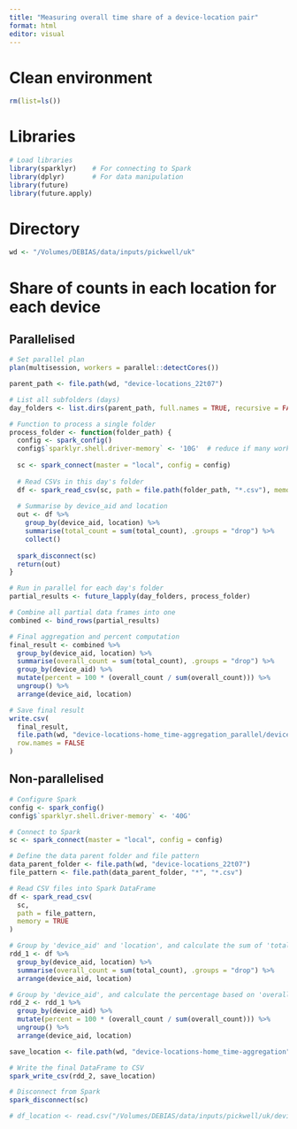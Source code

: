 ```yaml
---
title: "Measuring overall time share of a device-location pair"
format: html
editor: visual
---
```


# Clean environment

```r
rm(list=ls())
```

# Libraries

```r
# Load libraries
library(sparklyr)    # For connecting to Spark
library(dplyr)       # For data manipulation
library(future)
library(future.apply)
```

# Directory

```r
wd <- "/Volumes/DEBIAS/data/inputs/pickwell/uk"
```

# Share of counts in each location for each device

## Parallelised

```r
# Set parallel plan
plan(multisession, workers = parallel::detectCores())

parent_path <- file.path(wd, "device-locations_22t07")

# List all subfolders (days)
day_folders <- list.dirs(parent_path, full.names = TRUE, recursive = FALSE)

# Function to process a single folder
process_folder <- function(folder_path) {
  config <- spark_config()
  config$`sparklyr.shell.driver-memory` <- '10G'  # reduce if many workers
  
  sc <- spark_connect(master = "local", config = config)
  
  # Read CSVs in this day's folder
  df <- spark_read_csv(sc, path = file.path(folder_path, "*.csv"), memory = TRUE)
  
  # Summarise by device_aid and location
  out <- df %>%
    group_by(device_aid, location) %>%
    summarise(total_count = sum(total_count), .groups = "drop") %>%
    collect()
  
  spark_disconnect(sc)
  return(out)
}

# Run in parallel for each day's folder
partial_results <- future_lapply(day_folders, process_folder)

# Combine all partial data frames into one
combined <- bind_rows(partial_results)

# Final aggregation and percent computation
final_result <- combined %>%
  group_by(device_aid, location) %>%
  summarise(overall_count = sum(total_count), .groups = "drop") %>%
  group_by(device_aid) %>%
  mutate(percent = 100 * (overall_count / sum(overall_count))) %>%
  ungroup() %>%
  arrange(device_aid, location)

# Save final result
write.csv(
  final_result,
  file.path(wd, "device-locations-home_time-aggregation_parallel/device-locations-home_time-aggregation.csv"),
  row.names = FALSE
)
```


## Non-parallelised

```r
# Configure Spark
config <- spark_config()
config$`sparklyr.shell.driver-memory` <- '40G'

# Connect to Spark
sc <- spark_connect(master = "local", config = config)

# Define the data parent folder and file pattern
data_parent_folder <- file.path(wd, "device-locations_22t07")
file_pattern <- file.path(data_parent_folder, "*", "*.csv")

# Read CSV files into Spark DataFrame
df <- spark_read_csv(
  sc,
  path = file_pattern,
  memory = TRUE
)

# Group by 'device_aid' and 'location', and calculate the sum of 'total_count'
rdd_1 <- df %>% 
  group_by(device_aid, location) %>% 
  summarise(overall_count = sum(total_count), .groups = "drop") %>% 
  arrange(device_aid, location)

# Group by 'device_aid', and calculate the percentage based on 'overall_count'
rdd_2 <- rdd_1 %>% 
  group_by(device_aid) %>% 
  mutate(percent = 100 * (overall_count / sum(overall_count))) %>% 
  ungroup() %>% 
  arrange(device_aid, location)

save_location <- file.path(wd, "device-locations-home_time-aggregation")

# Write the final DataFrame to CSV
spark_write_csv(rdd_2, save_location)

# Disconnect from Spark
spark_disconnect(sc)
```

```r
# df_location <- read.csv("/Volumes/DEBIAS/data/inputs/pickwell/uk/device-locations_time-aggregation/part-00000-5bc1254d-be52-46de-a616-4ecc418aaee2-c000.csv")
```
